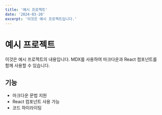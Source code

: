 ```yaml
---
title: '예시 프로젝트'
date: '2024-03-20'
excerpt: '이것은 예시 프로젝트입니다.'
---
```


# 예시 프로젝트

이것은 예시 프로젝트의 내용입니다. MDX를 사용하여 마크다운과 React 컴포넌트를 함께 사용할 수 있습니다.

## 기능

- 마크다운 문법 지원
- React 컴포넌트 사용 가능
- 코드 하이라이팅
